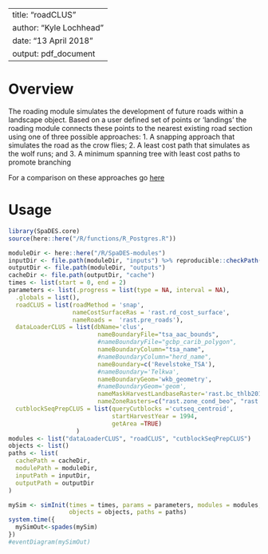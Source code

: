 <!--
Copyright 2018 Province of British Columbia
 
Licensed under the Apache License, Version 2.0 (the "License");
you may not use this file except in compliance with the License.
You may obtain a copy of the License at
 
http://www.apache.org/licenses/LICENSE-2.0
 
Unless required by applicable law or agreed to in writing, software distributed under the License is distributed on an "AS IS" BASIS,
WITHOUT WARRANTIES OR CONDITIONS OF ANY KIND, either express or implied.
See the License for the specific language governing permissions and limitations under the License.-->

---
title: "roadCLUS"
author: "Kyle Lochhead"
date: "13 April 2018"
output: pdf_document
---

# Overview

The roading module simulates the development of future roads within a landscape object. Based on a user defined set of points or 'landings' the roading module connects these points to the nearest existing road section using one of three possible approaches:
1. A snapping approach that simulates the road as the crow flies;
2. A least cost path that simulates as the wolf runs; and
3. A minimum spanning tree with least cost paths to promote branching

For a comparison on these approaches go [here](https://github.com/bcgov/clus/blob/master/reports/roads/draft-CLUS-roads.md)


# Usage

```r
library(SpaDES.core)
source(here::here("/R/functions/R_Postgres.R"))

moduleDir <- here::here("/R/SpaDES-modules")
inputDir <- file.path(moduleDir, "inputs") %>% reproducible::checkPath(create = TRUE)
outputDir <- file.path(moduleDir, "outputs")
cacheDir <- file.path(outputDir, "cache")
times <- list(start = 0, end = 2)
parameters <- list(.progress = list(type = NA, interval = NA),
  .globals = list(),
  roadCLUS = list(roadMethod = 'snap', 
                  nameCostSurfaceRas = 'rast.rd_cost_surface', 
                  nameRoads =  'rast.pre_roads'),
  dataLoaderCLUS = list(dbName='clus',
                         nameBoundaryFile="tsa_aac_bounds",
                         #nameBoundaryFile="gcbp_carib_polygon",
                         nameBoundaryColumn="tsa_name",
                         #nameBoundaryColumn="herd_name",
                         nameBoundary=c('Revelstoke_TSA'), 
                         #nameBoundary='Telkwa',
                         nameBoundaryGeom='wkb_geometry',
                         #nameBoundaryGeom='geom',
                         nameMaskHarvestLandbaseRaster='rast.bc_thlb2018',
                         nameZoneRasters=c("rast.zone_cond_beo", "rast.zone_cond_vqo", "rast.zone_cond_wha", "rast.zone_cond_uwr", "rast.zone_cond_nharv", "rast.zone_cond_crithab")),
  cutblockSeqPrepCLUS = list(queryCutblocks ='cutseq_centroid',
                             startHarvestYear = 1994, 
                             getArea =TRUE)
                   )
modules <- list("dataLoaderCLUS", "roadCLUS", "cutblockSeqPrepCLUS")
objects <- list()
paths <- list(
  cachePath = cacheDir,
  modulePath = moduleDir,
  inputPath = inputDir,
  outputPath = outputDir
)

mySim <- simInit(times = times, params = parameters, modules = modules,
                 objects = objects, paths = paths)
system.time({
  mySimOut<-spades(mySim)
})
#eventDiagram(mySimOut)
```



